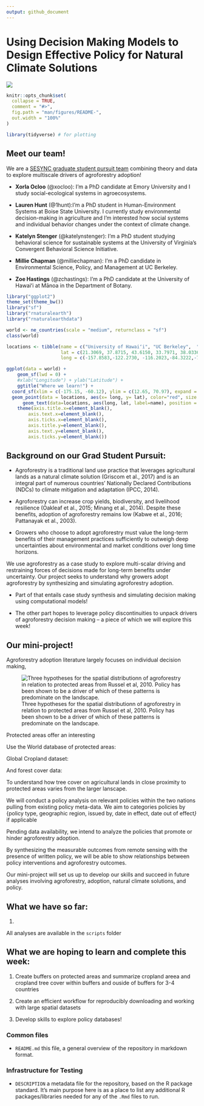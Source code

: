 ```yaml
---
output: github_document
---
```


# Using Decision Making Models to Design Effective Policy for Natural Climate Solutions

![](images/agroforestry.png)



```r
knitr::opts_chunk$set(
  collapse = TRUE,
  comment = "#>",
  fig.path = "man/figures/README-",
  out.width = "100%"
)
```


```r
library(tidyverse) # for plotting

```


## Meet our team!

We are a [SESYNC graduate student pursuit team](https://www.sesync.org/project/graduate-pursuits-request-for-proposals/using-decision-making-models-to-design-effective) combining theory and data to explore multiscale drivers of agroforestry adoption! 

  - **Xorla Ocloo** (@xocloo): I’m a PhD candidate at Emory University and I study social-ecological systems in agroecosystems.

  - **Lauren Hunt** (@1hunt):I’m a PhD student in Human-Environment Systems at Boise State University. I currently study environmental decision-making in agriculture and I’m interested how social systems and individual behavior changes under the context of climate change.

  - **Katelyn Stenger** (@katelynstenger):  I'm a PhD student studying behavioral science for sustainable systems at the University of Virginia's Convergent Behavioral Science Initiative.

  - **Millie Chapman** (@milliechapman): I’m a PhD candidate in Environmental Science, Policy, and Management at UC Berkeley.

  - **Zoe Hastings** (@zchastings): I'm a PhD candidate at the University of Hawaiʻi at Mānoa in the Department of Botany.

```r
library("ggplot2")
theme_set(theme_bw())
library("sf")
library("rnaturalearth")
library("rnaturalearthdata")

world <- ne_countries(scale = "medium", returnclass = "sf")
class(world)
```

```r
locations <- tibble(name = c("University of Hawaiʻi", "UC Berkeley",  "Boise State University", "Emory University", "University of Virginia"),
                    lat = c(21.3069, 37.8715, 43.6150, 33.7971, 38.0336),
                    long = c(-157.8583,-122.2730, -116.2023,-84.3222,-78.5080))

```

```r
ggplot(data = world) +
    geom_sf(lwd = 0) +
    #xlab("Longitude") + ylab("Latitude") +
    ggtitle("Where we learn!") +
  coord_sf(xlim = c(-175.15, -60.12), ylim = c(12.65, 70.97), expand = FALSE) +
  geom_point(data = locations, aes(x= long, y= lat), color="red", size = 3) + 
      geom_text(data=locations, aes(long, lat, label=name), position = position_nudge(y = +2)) +
    theme(axis.title.x=element_blank(),
        axis.text.x=element_blank(),
        axis.ticks.x=element_blank(),
        axis.title.y=element_blank(),
        axis.text.y=element_blank(),
        axis.ticks.y=element_blank())
```

## Background on our Grad Student Pursuit:

 + Agroforestry is a traditional land use practice that leverages agricultural lands as a natural climate solution (Griscom et al., 2017) and is an integral part of numerous countries’ Nationally Declared Contributions (NDCs) to climate mitigation and adaptation (IPCC, 2014). 

 + Agroforestry can increase crop yields, biodiversity, and livelihood resilience (Oakleaf et al., 2015; Minang et al., 2014). Despite these benefits, adoption of agroforestry remains low (Kabwe et al., 2016; Pattanayak et al., 2003). 
 
 + Growers who choose to adopt agroforestry must value the long-term benefits of their management practices sufficiently to outweigh deep uncertainties about environmental and market conditions over long time horizons. 
 
 
 We use agroforestry as a case study to explore multi-scalar driving and restraining forces of decisions made for long-term benefits under uncertainty. Our project seeks to understand why growers adopt agroforestry by synthesizing and simulating agroforestry adoption. 
 
 + Part of that entails case study synthesis and simulating decision making using computational models!
 
 + The other part hopes to leverage policy discontinuities to unpack drivers of agroforestry decision making -- a piece of which we will explore this week! 

## Our mini-project!

Agroforestry adoption literature largely focuses on individual decision making, 

![Three hypotheses for the spatial distributionn of agroforestry in relation to protected areas from Russel et al, 2010. Policy has been shown to be a driver of which of these patterns is predominate on the landscape.](images/background_1.png)

Protected areas offer an interesting 

Use the World database of protected areas: 


Global Cropland dataset:



And forest cover data:

To understand how tree cover on agricultural lands in close proximity to protected areas varies from the larger lanscape.

We will conduct a policy analysis on relevant policies within the two nations pulling from existing policy meta-data. We aim to categories policies by {policy type, geographic region, issued by, date in effect, date out of effect*} *if applicable

Pending data availability, we intend to analyze the policies that promote or hinder agroforestry adoption.

By synthesizing the measurable outcomes from remote sensing with the presence of written policy, we will be able to show relationships between policy interventions and agroforestry outcomes.

Our mini-project will set us up to develop our skills and succeed in future analyses involving agroforestry, adoption, natural climate solutions, and policy.

## What we have so far:

(1) 

All analyses are available in the `scripts` folder

## What we are hoping to learn and complete this week:

(1) Create buffers on protected areas and summarize cropland areea and cropland tree cover within buffers and ouside of buffers for 3-4 countries

(2) Create an efficient workflow for reproducibly downloading and working with large spatial datasets

(3) Develop skills to explore policy databases!

### Common files

- `README.md` this file, a general overview of the repository in markdown format.  

### Infrastructure for Testing

- `DESCRIPTION` a metadata file for the repository, based on the R package standard. It's main purpose here is as a place to list any additional R packages/libraries needed for any of the `.Rmd` files to run.
